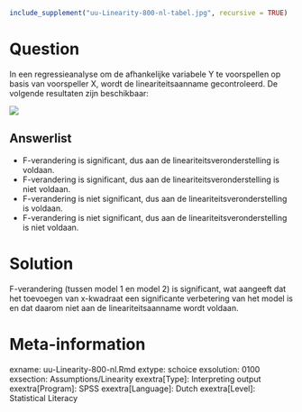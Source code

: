 ```r
include_supplement("uu-Linearity-800-nl-tabel.jpg", recursive = TRUE)
```

Question
========
  
In een regressieanalyse om de afhankelijke variabele Y te voorspellen op basis van voorspeller X, wordt de lineariteitsaanname gecontroleerd. De volgende resultaten zijn beschikbaar:

![](uu-Linearity-800-nl-tabel.jpg)
  
Answerlist
----------
* F-verandering is significant, dus aan de lineariteitsveronderstelling is voldaan. 
* F-verandering is significant, dus aan de lineariteitsveronderstelling is niet voldaan.  
* F-verandering is niet significant, dus aan de lineariteitsveronderstelling is voldaan. 
* F-verandering is niet significant, dus aan de lineariteitsveronderstelling is niet voldaan.

Solution
========
F-verandering (tussen model 1 en model 2) is significant, wat aangeeft dat het toevoegen van x-kwadraat een significante verbetering van het model is en dat daarom niet aan de lineariteitsaanname wordt voldaan.

Meta-information
================
exname: uu-Linearity-800-nl.Rmd
extype: schoice
exsolution: 0100
exsection: Assumptions/Linearity
exextra[Type]: Interpreting output
exextra[Program]: SPSS
exextra[Language]: Dutch
exextra[Level]: Statistical Literacy
